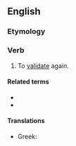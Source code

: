 ==English==

===Etymology===
{{prefix|en|re|validate}}

===Verb===
{{en-verb}}

# To [[validate]] again.

====Related terms====
* {{l|en|reval}}
* {{l|en|revalidation}}

====Translations====
{{trans-top|revalidation}}
* Greek: {{t|el|επανεπικυρώνω}}
{{trans-mid}}
{{trans-bottom}}